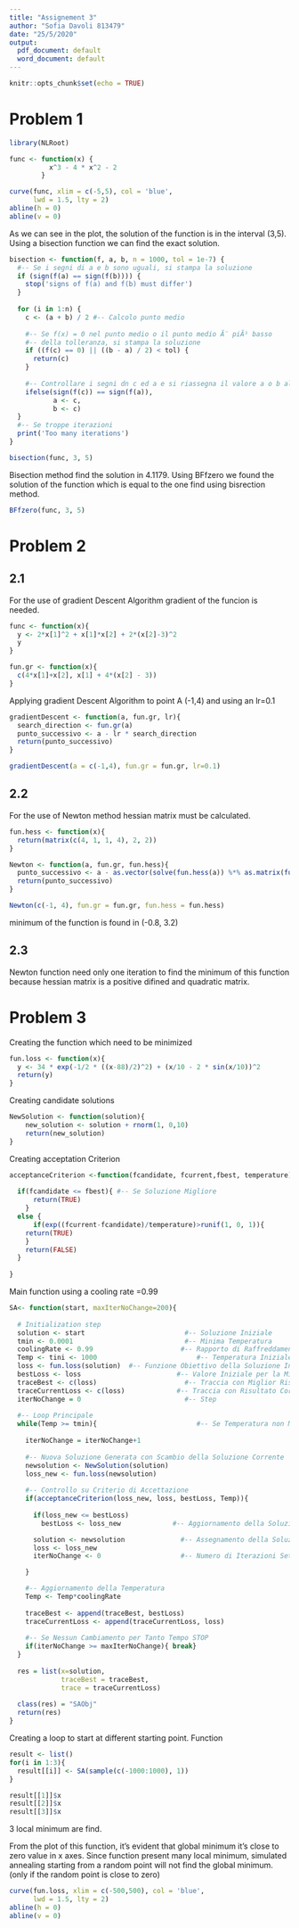 ---
title: "Assignement 3"
author: "Sofia Davoli 813479"
date: "25/5/2020"
output:
  pdf_document: default
  word_document: default
---

```{r setup, include=FALSE}
knitr::opts_chunk$set(echo = TRUE)
```


# Problem 1
```{r}
library(NLRoot)
```

```{r, fig.align='center'}
func <- function(x) {
          x^3 - 4 * x^2 - 2
        }

curve(func, xlim = c(-5,5), col = 'blue',
      lwd = 1.5, lty = 2)
abline(h = 0)
abline(v = 0)
```
As we can see in the plot, the solution of the function is in the interval  (3,5).
Using a bisection function we can find the exact solution.

```{r}
bisection <- function(f, a, b, n = 1000, tol = 1e-7) {
  #-- Se i segni di a e b sono uguali, si stampa la soluzione
  if (sign(f(a) == sign(f(b)))) {
    stop('signs of f(a) and f(b) must differ')
  }
 
  for (i in 1:n) {
    c <- (a + b) / 2 #-- Calcolo punto medio
    
    #-- Se f(x) = 0 nel punto medio o il punto medio Ã¨ piÃ¹ basso
    #-- della tolleranza, si stampa la soluzione
    if ((f(c) == 0) || ((b - a) / 2) < tol) {
      return(c)
    }
    
    #-- Controllare i segni dn c ed a e si riassegna il valore a o b al punto medio
    ifelse(sign(f(c)) == sign(f(a)), 
           a <- c,
           b <- c)
  }
  #-- Se troppe iterazioni
  print('Too many iterations')
}

bisection(func, 3, 5)
```

Bisection method find the solution in 4.1179.
Using BFfzero we found the solution of the function which is equal to the one find using bisrection method.

```{r}
BFfzero(func, 3, 5)
```


# Problem 2

## 2.1

For the use of gradient Descent Algorithm gradient of the funcion is needed.
```{r, fig.align='center'}
func <- function(x){
  y <- 2*x[1]^2 + x[1]*x[2] + 2*(x[2]-3)^2
  y
}

fun.gr <- function(x){
  c(4*x[1]+x[2], x[1] + 4*(x[2] - 3))
}
```
Applying gradient Descent Algorithm to point A (-1,4) and using an lr=0.1

```{r}
gradientDescent <- function(a, fun.gr, lr){
  search_direction <- fun.gr(a)
  punto_successivo <- a - lr * search_direction
  return(punto_successivo)
}

gradientDescent(a = c(-1,4), fun.gr = fun.gr, lr=0.1)
```

## 2.2

For the use of Newton method hessian matrix must be calculated.

```{r}
fun.hess <- function(x){
  return(matrix(c(4, 1, 1, 4), 2, 2))
}
```



```{r}
Newton <- function(a, fun.gr, fun.hess){
  punto_successivo <- a - as.vector(solve(fun.hess(a)) %*% as.matrix(fun.gr(a)))
  return(punto_successivo)
}

Newton(c(-1, 4), fun.gr = fun.gr, fun.hess = fun.hess)
```

minimum of the function is found in  (-0.8, 3.2)

## 2.3
Newton function need only one iteration to find the minimum of this function because hessian matrix is a positive difined and quadratic matrix. 

# Problem 3

Creating the function which need to be minimized
```{r}
fun.loss <- function(x){
  y <- 34 * exp(-1/2 * ((x-88)/2)^2) + (x/10 - 2 * sin(x/10))^2
  return(y)
}
```

Creating candidate solutions

```{r}
NewSolution <- function(solution){
    new_solution <- solution + rnorm(1, 0,10)
    return(new_solution)
}
```

Creating acceptation Criterion
```{r}
acceptanceCriterion <-function(fcandidate, fcurrent,fbest, temperature){
    
  if(fcandidate <= fbest){ #-- Se Soluzione Migliore
      return(TRUE)
    }
  else { 
      if(exp((fcurrent-fcandidate)/temperature)>runif(1, 0, 1)){ 
    return(TRUE)
    }
    return(FALSE)
  }
  
}
```

Main function using a cooling rate =0.99
```{r}
SA<- function(start, maxIterNoChange=200){
  
  # Initialization step
  solution <- start                         #-- Soluzione Iniziale
  tmin <- 0.0001                            #-- Minima Temperatura
  coolingRate <- 0.99                      #-- Rapporto di Raffreddamento
  Temp <- tini <- 1000                         #-- Temperatura Iniziale
  loss <- fun.loss(solution)  #-- Funzione Obiettivo della Soluzione Iniziale
  bestLoss <- loss                        #-- Valore Iniziale per la Miglior Variabile
  traceBest <- c(loss)                      #-- Traccia con Miglior Risultato
  traceCurrentLoss <- c(loss)             #-- Traccia con Risultato Corrente
  iterNoChange = 0                          #-- Step
  
  #-- Loop Principale
  while(Temp >= tmin){                         #-- Se Temperatura non Minima
    
    iterNoChange = iterNoChange+1
    
    #-- Nuova Soluzione Generata con Scambio della Soluzione Corrente
    newsolution <- NewSolution(solution)
    loss_new <- fun.loss(newsolution)
    
    #-- Controllo su Criterio di Accettazione
    if(acceptanceCriterion(loss_new, loss, bestLoss, Temp)){
      
      if(loss_new <= bestLoss)
        bestLoss <- loss_new             #-- Aggiornamento della Soluzione Migliore

      solution <- newsolution              #-- Assegnamento della Soluzione Migliore
      loss <- loss_new
      iterNoChange <- 0                    #-- Numero di Iterazioni Settato a 0

    }

    #-- Aggiornamento della Temperatura
    Temp <- Temp*coolingRate
    
    traceBest <- append(traceBest, bestLoss)
    traceCurrentLoss <- append(traceCurrentLoss, loss)
    
    #-- Se Nessun Cambiamento per Tanto Tempo STOP
    if(iterNoChange >= maxIterNoChange){ break}
  }
  
  res = list(x=solution, 
             traceBest = traceBest, 
             trace = traceCurrentLoss)
  
  class(res) = "SAObj"
  return(res)  
}
```

Creating a loop to start at different starting point. Function 
```{r}
result <- list()
for(i in 1:3){
  result[[i]] <- SA(sample(c(-1000:1000), 1))
}

```

```{r}
result[[1]]$x
result[[2]]$x
result[[3]]$x
```
3 local minimum are find. 

From the plot of this function, it's evident that global minimum it's close to zero value in x axes. Since function present many local minimum, simulated annealing starting from a random point will not find the global minimum. (only if the random point is close to zero)
```{r}
curve(fun.loss, xlim = c(-500,500), col = 'blue',
      lwd = 1.5, lty = 2)
abline(h = 0)
abline(v = 0)

```

